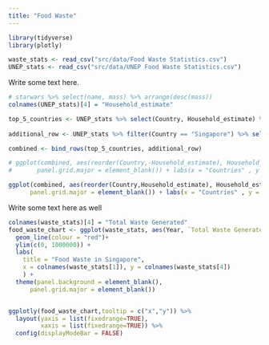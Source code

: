 ```yaml
---
title: "Food Waste"
---
```


```r
library(tidyverse)
library(plotly)

waste_stats <- read_csv("src/data/Food Waste Statistics.csv")
UNEP_stats <- read_csv("src/data/UNEP Food Waste Statistics.csv")
```

<section class="container-lg my-10 mx-10">

<section class="row">

<section class="col-lg-6">

Write some text here.

</section>

<section class="col-lg-6">

```r
# starwars %>% select(name, mass) %>% arrange(desc(mass))
colnames(UNEP_stats)[4] = "Household_estimate"

top_5_countries <- UNEP_stats %>% select(Country, Household_estimate) %>% arrange(desc(Household_estimate)) %>% slice(1:5)
 
additional_row <- UNEP_stats %>% filter(Country == "Singapore") %>% select(Country, Household_estimate)

combined <- bind_rows(top_5_countries, additional_row)

# ggplot(combined, aes(reorder(Country,-Household_estimate), Household_estimate)) + geom_col(fill = "#279b48") + theme(panel.background = element_blank(),
#       panel.grid.major = element_blank()) + labs(x = "Countries" , y = "Household Estimate (Tonnes/Year)",caption = "Source: Kaggle - Household Food Waste Estimate of all Countries")

ggplot(combined, aes(reorder(Country,Household_estimate), Household_estimate)) + geom_bar(stat = "identity", fill = "#279b48") + geom_text(aes(label=sprintf("%0.1f", round(Household_estimate, digits = 2))), hjust=-0.2, size=3) + coord_flip() + theme(panel.background = element_blank(),
      panel.grid.major = element_blank()) + labs(x = "Countries" , y = "Household Estimate (Tonnes/Year)",caption = "Source: Kaggle - Household Food Waste Estimate of all Countries")
```

</section>

<section class="col-lg-6">

Write some text here as well

</section>

<section class="col-lg-6">

```r
colnames(waste_stats)[4] = "Total Waste Generated"
food_waste_chart <- ggplot(waste_stats, aes(Year, `Total Waste Generated`))+
  geom_line(colour = "red")+
  ylim(c(0, 1000000)) + 
  labs(
    title = "Food Waste in Singapore",
    x = colnames(waste_stats[1]), y = colnames(waste_stats[4])
    ) +
  theme(panel.background = element_blank(),
      panel.grid.major = element_blank())


ggplotly(food_waste_chart,tooltip = c("x","y")) %>% 
  layout(yaxis = list(fixedrange=TRUE),
         xaxis = list(fixedrange=TRUE)) %>% 
  config(displayModeBar = FALSE)
```

</section>

</section>

</section>
